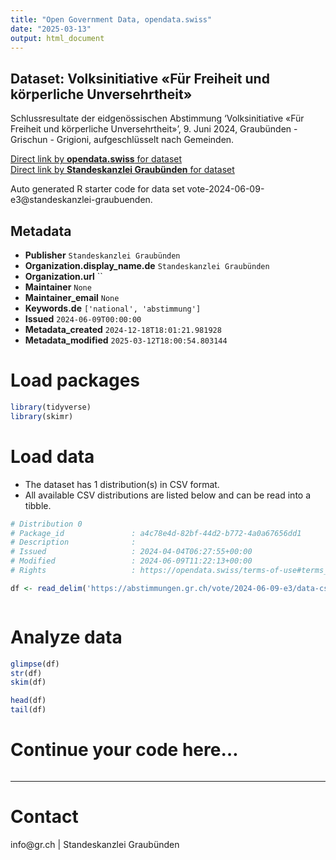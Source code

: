 ```yaml
---
title: "Open Government Data, opendata.swiss"
date: "2025-03-13"
output: html_document
---
```


## Dataset: Volksinitiative «Für Freiheit und körperliche Unversehrtheit»

Schlussresultate der eidgenössischen Abstimmung 'Volksinitiative «Für Freiheit und körperliche Unversehrtheit»', 9. Juni 2024, Graubünden - Grischun - Grigioni, aufgeschlüsselt nach Gemeinden.

[Direct link by **opendata.swiss** for dataset](https://opendata.swiss/de/dataset/volksinitiative-fur-freiheit-und-korperliche-unversehrtheit)<br>
[Direct link by **Standeskanzlei Graubünden** for dataset](https://abstimmungen.gr.ch/vote/2024-06-09-e3/data)

Auto generated R starter code for data set vote-2024-06-09-e3@standeskanzlei-graubuenden.

## Metadata

- **Publisher** `Standeskanzlei Graubünden`
- **Organization.display_name.de** `Standeskanzlei Graubünden`
- **Organization.url** ``
- **Maintainer** `None`
- **Maintainer_email** `None`
- **Keywords.de** `['national', 'abstimmung']`
- **Issued** `2024-06-09T00:00:00`
- **Metadata_created** `2024-12-18T18:01:21.981928`
- **Metadata_modified** `2025-03-12T18:00:54.803144`


# Load packages

```r

library(tidyverse)
library(skimr)

```

# Load data

-   The dataset has 1 distribution(s) in CSV format.
-   All available CSV distributions are listed below and can be read into a tibble.

```r

# Distribution 0
# Package_id               : a4c78e4d-82bf-44d2-b772-4a0a67656dd1
# Description              : 
# Issued                   : 2024-04-04T06:27:55+00:00
# Modified                 : 2024-06-09T11:22:13+00:00
# Rights                   : https://opendata.swiss/terms-of-use#terms_by

df <- read_delim('https://abstimmungen.gr.ch/vote/2024-06-09-e3/data-csv')



```

# Analyze data

```r

glimpse(df)
str(df)
skim(df)

head(df)
tail(df)

```

# Continue your code here...

```r

```

------------------------------------------------------------------------

# Contact

info@gr.ch | Standeskanzlei Graubünden
